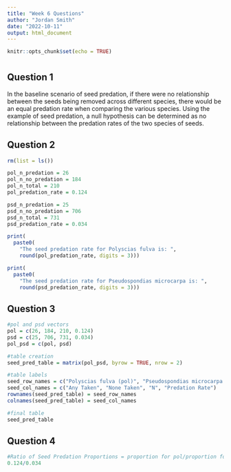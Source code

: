 ```yaml
---
title: "Week 6 Questions"
author: "Jordan Smith"
date: "2022-10-11"
output: html_document
---
```


```r
knitr::opts_chunk$set(echo = TRUE)
```

# {.tabset}

## Question 1
In the baseline scenario of seed predation, if there were no relationship between the seeds being removed across different species, there would be an equal predation rate when comparing the various species. Using the example of seed predation, a null hypothesis can be determined as no relationship between the predation rates of the two species of seeds. 

## Question 2

``` r
rm(list = ls())

pol_n_predation = 26
pol_n_no_predation = 184
pol_n_total = 210
pol_predation_rate = 0.124

psd_n_predation = 25
psd_n_no_predation = 706
psd_n_total = 731
psd_predation_rate = 0.034

print(
  paste0(
    "The seed predation rate for Polyscias fulva is: ",
    round(pol_predation_rate, digits = 3))) 

print(
  paste0(
    "The seed predation rate for Pseudospondias microcarpa is: ",
    round(psd_predation_rate, digits = 3)))
```

## Question 3
```r
#pol and psd vectors
pol = c(26, 184, 210, 0.124)
psd = c(25, 706, 731, 0.034)
pol_psd = c(pol, psd)

#table creation
seed_pred_table = matrix(pol_psd, byrow = TRUE, nrow = 2)

#table labels
seed_row_names = c("Polyscias fulva (pol)", "Pseudospondias microcarpa (psd)")
seed_col_names = c("Any Taken", "None Taken", "N", "Predation Rate")
rownames(seed_pred_table) = seed_row_names
colnames(seed_pred_table) = seed_col_names

#final table
seed_pred_table
```

## Question 4

``` r
#Ratio of Seed Predation Proportions = proportion for pol/proportion for psd
0.124/0.034
```

